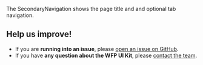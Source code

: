The SecondaryNavigation shows the page title and and optional tab navigation.

## Help us improve!

- If you are **running into an issue**, please [open an issue on GitHub](https://github.com/wfp/ui/issues).
- If you have **any question about the WFP UI Kit**, please [contact the team](mailto:global.uikit@wfp.org).

<!--
### Usage with react
```js
import { SecondaryNavigation } from '@wfp/ui';
```

```js
<SecondaryNavigation additional="additional Information">
    <Breadcrumb>
      <BreadcrumbItem>
        <a href="/#">
          <BreadcrumbHome />
        </a>
      </BreadcrumbItem>
      <BreadcrumbItem href="#">Breadcrumb 2</BreadcrumbItem>
      <BreadcrumbItem href="#">Breadcrumb 3</BreadcrumbItem>
    </Breadcrumb>
    <SecondaryNavigationTitle>The Page Title</SecondaryNavigationTitle>
    <Tabs {...props.tabs} customTabContent={true}>
      <Tab {...props.tab} label="Tab label 1" href="http://www.de.wfp.org" />
      <Tab {...props.tab} label="Tab label 2" href="http://www.es.wfp.org" />
      <Tab {...props.tab} label="Tab label 3" href="http://www.us.wfp.org" />
      <Tab {...props.tab} label="Tab label 4" href="http://www.fr.wfp.org" />
    </Tabs>
</SecondaryNavigation>
```
-->
